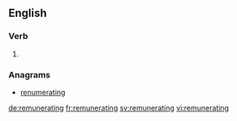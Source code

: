 ==English==

===Verb===
{{head|en}}

# {{present participle of|remunerate|lang=en}}

===Anagrams===
* [[renumerating#English|renumerating]]

[[de:remunerating]]
[[fr:remunerating]]
[[sv:remunerating]]
[[vi:remunerating]]